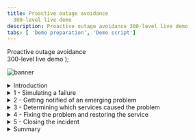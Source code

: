 ```yaml
---
title: Proactive outage avoidance
  300-level live demo
description: Proactive outage avoidance 300-level live demo
tabs: [ 'Demo preparation', 'Demo script']
---
```


  <span>
    Proactive outage avoidance <br/> 300-level live demo
  </span> );

![banner](./images/proactive-outage-avoidance-300-script-github-banner.jpg)

<span id="top"></span>

<details>

<summary>Introduction</summary>

<br/>

In this demo, I’ll show you how Cloud Pak for Watson AIOps helps SREs and IT Ops teams proactively identify, diagnose, and resolve incidents across mission-critical workloads.

<br/>

You’ll see how Watson AIOps:

<br/>

•	Intelligently correlates multiple disparate sources of information, such as logs, metrics, events, tickets, and topology  <br/>
•	Condenses and presents all of this information in actionable alerts instead of large quantities of unrelated alerts <br/>
•	Resolves problems within seconds to minutes of being notified using Watson AIOps’ automation capabilities <br/>

<br/>

We will be using an application called Quote of the Day, which is a content delivery app that serves up random quotations. This will serve as a proxy for any type of application. The application is built on a microservices architecture, and the services are running on Kubernetes.

<br/>

(Demo intro slides <a href="https://ibm.box.com/s/ynmx1w4llrykdw3qf5q19xpuq2gpxb8d" target="_blank" rel="noreferrer">here</a>)

<br/>

(Printer-ready PDF of demo script <a href="./300-Proactive-Outage-Avoidance-Demo-Script.pdf" target="_blank" rel="noreferrer">here</a>)

<br/>

**[Go to top](#top)**

</details>

<details>

<summary>1 - Simulating a failure</summary>

<br/>

| **1.1** | **Review the golden signals of the Quote of the Day (QotD) application** |
| :--- | :--- |
| **Narration** | Let's examine the current health of the Quote of the Day application. |
| **Action** &nbsp; 1.1.1 | Navigate to **Instana**, and click the **Applications** icon. <br/><br/> <img src="https://raw.githubusercontent.com/ibm-garage-tsa/platinum-demos/master/src/pages/300-watson-aiops-proactive-outage-avoidance/images/instana-homepage.png" width="800" /> |
| **Action** &nbsp; 1.1.2 | Click the **Quote of the Day** application. <br/><br/> <img src="https://raw.githubusercontent.com/ibm-garage-tsa/platinum-demos/master/src/pages/300-watson-aiops-proactive-outage-avoidance/images/qotd-applications.png" width="800" /> |
| **Action** &nbsp; 1.1.3 | Click the **Summary** tab (1). Set the time period to **Last 10 minutes** (2), and click **Live** (3). <br/><br/> <img src="https://raw.githubusercontent.com/ibm-garage-tsa/platinum-demos/master/src/pages/300-watson-aiops-proactive-outage-avoidance/images/1-instana-healthy-start-a.png" width="800" /> |
| **Action** &nbsp; 1.1.4 | Show the application is healthy by pointing out the erroneous call rate is 0 (1), the mean service latency is 90 ms (2), and the average latency of the Rating (**qotd-rating**) service is 108 ms (3). <br/><br/><InlineNotification><strong>NOTE</strong>: The numbers on your screen may vary slightly.</InlineNotification> <br/><br/> <img src="https://raw.githubusercontent.com/ibm-garage-tsa/platinum-demos/master/src/pages/300-watson-aiops-proactive-outage-avoidance/images/1-instana-healthy-start-b.png" width="800" /> |
| **Narration** | Let’s take a closer look at the qotd-rating service. |
| **Action** &nbsp; 1.1.5 | Click the **qotd-rating** service. <br/><br/> <img src="https://raw.githubusercontent.com/ibm-garage-tsa/platinum-demos/master/src/pages/300-watson-aiops-proactive-outage-avoidance/images/qotd-rating-service.png" width="800" /> |
| **Action** &nbsp; 1.1.6 | Examine the golden signals of the **qotd-rating** service. Ensure that the time window is set to **Last 10 mins** and that the refresh is set to **Live**. <br/><br/> <img src="https://raw.githubusercontent.com/ibm-garage-tsa/platinum-demos/master/src/pages/300-watson-aiops-proactive-outage-avoidance/images/qotd-rating.png" width="800" /> |
| **Narration** | The qotd-rating service is healthy. The erroneous call rate is 0, and the mean service latency is sub-second. <br/><br/> We are now ready to inject a few failures and observe how AIOps detects and helps quickly resolve incidents. |

<br/>

| **1.2** | **Navigate to the anomaly generator and inject failures** |
| :--- | :--- |
| **Narration** | To see how this all works, I’m going to generate a few real failures in our application. |
| **Action** &nbsp; 1.2.1 | Select the **Quote of the Day Anomaly Generator** tab. Click **Ratings service failures**. <br/><br/> <img src="https://raw.githubusercontent.com/ibm-garage-tsa/platinum-demos/master/src/pages/300-watson-aiops-proactive-outage-avoidance/images/anomaly-generator.png" width="600" /> |
| **Narration** | The anomaly generator web application is designed to simulate a variety of failures. |
| **Action** &nbsp; 1.2.2 | Click **Start**. <br/><br/> <img src="https://raw.githubusercontent.com/ibm-garage-tsa/platinum-demos/master/src/pages/300-watson-aiops-proactive-outage-avoidance/images/failures.png" width="600" /> |
| **Narration** | The green check marks indicate that the various failures are now underway. The various anomalies represent real-world performance issues that applications typically face, such as high CPU usage, memory leaks, or network congestion. <br/><br/> Now, let's examine the current state of the Quote of the Day application and understand the impact of the failures. Observe the increase in the number of calls, the error rate, latency, and CPU processing time. |
| **Action** &nbsp; 1.2.3 | Navigate back to the **Instana** tab. Click the **Summary** tab and point out the trends in the primary golden signals. <br/><br/> Point out the increases in both the erroneous call rate (1) and the mean service latency (2). Also, notice that in the Top Services chart, the **qotd-rating** service is now at the top of the list (3). <br/><br/> <img src="https://raw.githubusercontent.com/ibm-garage-tsa/platinum-demos/master/src/pages/300-watson-aiops-proactive-outage-avoidance/images/4-instana-unhealthy-B-.png" width="800" /> |
| **Narration** | Without Watson AIOps, we would get all sorts of alerts and notifications from multiple sources when a problem occurs. <br/><br/> As we’ll see in a moment, with Watson AIOps, all of this information gets correlated and presented in one place. Watson AIOps also includes recommendations for how to resolve the incident. We can take action directly from the notification and resolve the incident quickly. |

<br/>

**[Go to top](#top)**

</details>

<details>

<summary>2 - Getting notified of an emerging problem</summary>

<br/>

| **2.1** | **AIOps packages the notification along with relevant details as a story** |
| :--- | :--- |
| **Narration** | Notifications are now appearing in Slack. We’re using Slack in this demo, but Watson AIOps also integrates with Microsoft Teams. <br/><br/> Watson AIOps formats the notifications into a “story” using AI to correlate events, metrics, alerts, and logs. Each story brings together the various notifications for all the affected services by the same underlying issue. Imagine if each piece of data presented in the story was a separate notification – we’d quickly be inundated with alerts. <br/><br/> The story is like a home base for action when a problem arises. Instead of manually correlating things across multiple different tools, it’s all right here immediately when the notification is received. <br/><br/> In addition to providing a highly contextualized view of the incident, it enables us to jump to other tools to explore further details. This eliminates tool silos and helps us restore service faster. |
| **Action** &nbsp; 2.1.1 | Navigate to the tab running **Slack** and examine the incoming story. <br/><br/><InlineNotification><strong>NOTE</strong>: You may need to wait a few minutes for the Slack messages to appear.</InlineNotification> <br/><br/> <img src="https://raw.githubusercontent.com/ibm-garage-tsa/platinum-demos/master/src/pages/300-watson-aiops-proactive-outage-avoidance/images/story.png" width="600" /> |
| **Narration** | This story is telling us there’s an emerging problem with the Rating service, which is one of the microservices in our Quote of the Day application. <br/><br/> In the background, the AI and ML algorithms of Watson AIOps have done the work for us. It shows which services are affected and presents us with a curated view of relevant information: the events and alerts that are indicative of the symptoms of this problem, anomalies that Watson AIOps has found in the log files, and similar incidents that have occurred in the past. This way, we can see how they were successfully resolved. We’ll explore each of these components in more detail. |

<br/>

**[Go to top](#top)**

</details>

<details>

<summary>3 - Determining which services caused the problem</summary>

<br/>

| **3.1** | **Analyze the story** |
| :--- | :--- |
| **Narration** | Based on its intelligent correlation of logs, metrics, and traces, Watson AIOps derives probable causes of the failure. <br/><br/> As we can see in the ChatOps notification here, there is a high-priority issue emerging in the QotD application. <br/><br/> Watson AIOps presents a list of top three probable causes of this incident: a log anomaly in the qotd-rating service, an excessive CPU usage condition, and increasing service call response times. <br/><br/> As more information comes in, Watson AIOps correlates related events and updates the existing story in real time. <br/><br/> Let's dive deeper into the story to examine the supporting details. |
| **Action** &nbsp; 3.1.1 | Click **Show more**. <br/><br/> <img src="https://raw.githubusercontent.com/ibm-garage-tsa/platinum-demos/master/src/pages/300-watson-aiops-proactive-outage-avoidance/images/story-show-more.png" width="400" /> |
| **Narration** | Let’s unpack the details behind the developing story. We need to find out where the issue began, so we can prevent it from causing cascading failures across the components of the application. <br/><br/> Instead of having to hop between tools to look for alerts, we can see them right here from the notification. Watson AIOps has determined that these events are related, and it provides an explanation for how it determined the relationships. We can see that there are two groups of events based on related resources and the timing of the events. |
| **Action** &nbsp; 3.1.2 | Click **View alerts** to examine the details behind these alerts. <br/><br/> <img src="https://raw.githubusercontent.com/ibm-garage-tsa/platinum-demos/master/src/pages/300-watson-aiops-proactive-outage-avoidance/images/view-alerts.png" width="400" /> |
| **Narration** | We can inspect the grouped events right here without searching for them in another tool. <br/><br/> It looks like the memory and CPU on the Rating service increased significantly. This is causing a significant slowdown in the response times on both the Rating and Web services. <br/><br/> Based on this information, it seems that the Rating service is the source of the issue. Let’s get a bit more detail – this time from the log files. <br/><br/> Instead of needing to go to Kibana and manually sort through the hundreds or thousands of log entries that come in every minute, Watson AIOps has found several anomalies in the log files and presented them here. <br/><br/> During normal operations, Watson AIOps continually trains on the log files of the application and monitors for deviations from that baseline. We can see that the anomalies are occurring on the Rating service, which fits with what we saw in the alerts. |
| **Action** &nbsp; 3.1.3 | In the **View alerts** pop-up window, select **Log anomalies** (1) and then **Show more** (2). <br/><br/> <img src="https://raw.githubusercontent.com/ibm-garage-tsa/platinum-demos/master/src/pages/300-watson-aiops-proactive-outage-avoidance/images/view-alerts-popup.png" width="400" /> |
| **Narration** | Watson AIOps gives us additional context on the anomaly. In this case, the ‘error_log’ anomaly is telling us that Watson AIOps has never seen this type of log entry before (hence the 'unknown') and that the log message indicates there is some type of error. Watson AIOps is not only looking at the statistical frequency of the type of log, but it is also using Natural Language Processing (NLP) to analyze the content of the log message to give additional context (in this case that there’s likely an error). <br/><br/> Watson AIOps also explains why the anomaly was flagged. It expected to see zero of this type of log, but it actually saw four. <br/><br/> Now we know that there is an unfamiliar log coming from the Rating service, and it’s indicating an error. <br/><br/> This further reinforces what we saw with the alerts - it looks like the Rating service is likely the root cause of this problem. |
| **Action** &nbsp; 3.1.4 | Click **Preview Logs** of **Pattern 1**. <br/><br/> <InlineNotification><strong>NOTE</strong>: Pattern 1 displays '<strong>error_log</strong>.'</InlineNotification> <br/><br/> <img src="https://raw.githubusercontent.com/ibm-garage-tsa/platinum-demos/master/src/pages/300-watson-aiops-proactive-outage-avoidance/images/error-log.png" width="400" /> |
| **Action** &nbsp; 3.1.5 | Click **Back** in the **Log Preview** window. <br/><br/> <img src="https://raw.githubusercontent.com/ibm-garage-tsa/platinum-demos/master/src/pages/300-watson-aiops-proactive-outage-avoidance/images/log_preview.png" width="400" /> |
| **Action** &nbsp; 3.1.6 | In the **View alerts** pop-up window, select **Alerts** from the drop-down menu options. <br/><br/> <img src="https://raw.githubusercontent.com/ibm-garage-tsa/platinum-demos/master/src/pages/300-watson-aiops-proactive-outage-avoidance/images/alerts.png" width="400" /> |
| **Action** &nbsp; 3.1.7 | Click **Show more**. <br/><br/> <img src="https://raw.githubusercontent.com/ibm-garage-tsa/platinum-demos/master/src/pages/300-watson-aiops-proactive-outage-avoidance/images/show-more.png" width="400" /> |
| **Narration** | Watson AIOps has detected that the qotd-rating service is consuming an excessive amount of CPU and memory resources. <br/><br/> Under the covers, Watson AIOps is comparing the CPU and memory utilization to the known and learned behaviors of the application. Since it is seemingly straying from the expected behavior, Watson AIOps is flagging the anomaly and correlating it to the current story. |
| **Action** &nbsp; 3.1.8 | Click **Close** to exit the **View alerts** pop-up window. <br/><br/> <img src="https://raw.githubusercontent.com/ibm-garage-tsa/platinum-demos/master/src/pages/300-watson-aiops-proactive-outage-avoidance/images/close.png" width="400" /> |
| **Narration** | We have reviewed the log and metric anomalies that have been correlated as part of this story by Watson AIOps. <br/><br/> Now that we have a high-level understanding of the emerging incident and the probable causes, we need to focus on resolving the issue as quickly as possible. |
| **Action** &nbsp; 3.1.9 | Click the **Log Anomaly found 11 logs containing errors for component: qotd-rating** story title to navigate to the Watson AIOps console. <br/><br/> <img src="https://raw.githubusercontent.com/ibm-garage-tsa/platinum-demos/master/src/pages/300-watson-aiops-proactive-outage-avoidance/images/story-title.png" width="400" /> |

<br/>

**[Go to top](#top)**

</details>

<details>

<summary>4 - Fixing the problem and restoring the service</summary>

<br/>

| **4.1** | **Take ownership of the incident** |
| :--- | :--- |
| **Narration** | The Watson AIOps console enables us to get to the details underlying the story. It allows us to examine the specific alerts and understand the topological relationships between the impacted application components. It also helps accelerate incident resolution by recommending specific runbooks that could potentially resolve the current incident. <br/><br/> Before we progress with the incident resolution process, it is important to take ownership of the story. This ensures accountability and enables the collaboration and communication necessary to accelerate the resolution of the incident. |
| **Action** &nbsp; 4.1.1 | To take ownership of the incident, click **Assign**. <br/><br/> <img src="https://raw.githubusercontent.com/ibm-garage-tsa/platinum-demos/master/src/pages/300-watson-aiops-proactive-outage-avoidance/images/ownership.png" width="600" /> |
| **Action** &nbsp; 4.1.2 | Set the **User group** to **All users** (1), and set the **Owner** to your CoC ID (2). Click **Save** (3). <br/><br/> <img src="https://raw.githubusercontent.com/ibm-garage-tsa/platinum-demos/master/src/pages/300-watson-aiops-proactive-outage-avoidance/images/manage-assignees.png" width="400" />
| **Action** &nbsp; 4.1.3 | Validate that you are now the owner of the incident. |
| **Narration** | Let’s proceed to fix the problem and restore the service. <br/><br/> Now that we have a high-level understanding of the incident, let’s take a quick look at the topology of the application to understand which components are impacted and their relationships with other services in the application. The component dependencies will help us better understand and assess the potential impact of cascading failures. |
| **Action** &nbsp; 4.1.4 | In the **Alerts** tab, select the first alert in the list that confirms a critical alert in the **qotd-rating** service. <br/><br/> <img src="https://raw.githubusercontent.com/ibm-garage-tsa/platinum-demos/master/src/pages/300-watson-aiops-proactive-outage-avoidance/images/first-alert.png" width="600" /> |
| **Action** &nbsp; 4.1.5 | Expand **Topology** by clicking the **down** arrow (1). Click **More information** to get an expanded view of the topological relationships and dependencies of the qotd-rating service. <br/><br/> <img src="https://raw.githubusercontent.com/ibm-garage-tsa/platinum-demos/master/src/pages/300-watson-aiops-proactive-outage-avoidance/images/topology.png" width="400" /> |
| **Narration** | Resources are related to each other, and these relationships are represented in the graph as a typed arc. |
| **Action** &nbsp; 4.1.6 | Click the **Hierarchy** icon (1), located on the right side, to change the topology orientation to an **Inverted tree** (2). <br/><br/> <img src="https://raw.githubusercontent.com/ibm-garage-tsa/platinum-demos/master/src/pages/300-watson-aiops-proactive-outage-avoidance/images/32-.png" width="300" /> |
| **Narration** | These discovered topological relationships are used when grouping alerts. If two resources are directly or closely related and they are exhibiting an alert, they get grouped together in the same story. <br/><br/> The qotd-rating service is implemented with two pods. Therefore, there are two separate resources for pods, containers, processes and Node.js runtimes. |
| **Action** &nbsp; 4.1.7 | Navigate back to the **Overview** tab to execute the recommended runbook. In the **Recommended runbooks** section, click **Run** from the pop-up menu. <br/><br/> <img src="https://raw.githubusercontent.com/ibm-garage-tsa/platinum-demos/master/src/pages/300-watson-aiops-proactive-outage-avoidance/images/recommended-runbooks.png" width="600" /> |
| **Action** &nbsp; 4.1.8 | Click **Start runbook**. <br/><br/> <img src="https://raw.githubusercontent.com/ibm-garage-tsa/platinum-demos/master/src/pages/300-watson-aiops-proactive-outage-avoidance/images/23-start-runbook-.png" width="800" /> |
| **Action** &nbsp; 4.1.9 | Click **Run** to start the execution of the runbook. <br/><br/> <InlineNotification><strong>NOTE</strong>: Do <strong>NOT</strong> click <strong>Complete</strong> yet. That will take place later.</InlineNotification> <br/><br/> <img src="https://raw.githubusercontent.com/ibm-garage-tsa/platinum-demos/master/src/pages/300-watson-aiops-proactive-outage-avoidance/images/run-runbook.png" width="800" /> |
| **Narration** | Before we mark the runbook as complete, let's confirm that the erroneous call rate is decreasing and that the service latency is improving. |
| **Action** &nbsp; 4.1.10 | Navigate to the **Instana** tab. Validate that there are improvements in the erroneous call rate and latency. <br/><br/> <img src="https://raw.githubusercontent.com/ibm-garage-tsa/platinum-demos/master/src/pages/300-watson-aiops-proactive-outage-avoidance/images/metric-improvements.png" width="800" /> |
| **Narration** | Over time, the golden signals of the qotd-rating service will indicate a 100% success rate and a sub-second service latency. |
| **Action** &nbsp; 4.1.11 | Click **Complete** to mark the successful execution of the runbook. <br/><br/> <img src="https://raw.githubusercontent.com/ibm-garage-tsa/platinum-demos/master/src/pages/300-watson-aiops-proactive-outage-avoidance/images/complete.png" width="800" /> |
| **Narration** | We can rate the runbook to document the fact that it was successful. This will be helpful for the next person who uses the runbook, as well as for providing feedback to the author of the runbook. <br/><br/> This enables a collaborative approach to organically improve incident resolution over time. |
| **Action** &nbsp; 4.1.12 | Provide feedback and rate the runbook (1). Then, click **Runbook worked** (2). <br/><br/> <img src="https://raw.githubusercontent.com/ibm-garage-tsa/platinum-demos/master/src/pages/300-watson-aiops-proactive-outage-avoidance/images/feedback.png" width="800" /> |

<br/>

**[Go to top](#top)**

</details>

<details>

<summary>5 - Closing the incident</summary>

<br/>

| **5.1** | **Mark the story as resolved** |
| :--- | :--- |
| **Narration** | Now that the incident is resolved and the service is restored, let’s update the status of the incident. |
| **Action** &nbsp; 5.1.1 | Expand **Change story settings** (1) and click **Change status** (2). Mark the status of the incident as **Resolved** (3). <br/><br/> <img src="https://raw.githubusercontent.com/ibm-garage-tsa/platinum-demos/master/src/pages/300-watson-aiops-proactive-outage-avoidance/images/story-settings.png" width="300" /> |
| **Narration** | Watson AIOps will mark the incident as resolved and then change the status to 'Closed' automatically. <br/><br/> After Watson AIOps has marked the incident as 'Closed,' let's navigate to Slack to communicate the successful resolution of this incident to the broader team. |
| **Action** &nbsp; 5.1.2 | Navigate to **Slack**. |
| **Narration** | Watson AIOps adds a reply to the relevant Slack thread, indicating the formal closure of the story. |
| **Action** &nbsp; 5.1.3 | Optionally add any relevant comments to communicate with the broader team regarding this incident (1). Then, click the green **Send** icon. <br/><br/> <img src="https://raw.githubusercontent.com/ibm-garage-tsa/platinum-demos/master/src/pages/300-watson-aiops-proactive-outage-avoidance/images/comments.png" width="300" /> |

<br/>

**[Go to top](#top)**

</details>

<details>

<summary>Summary</summary>

<br/>

In this demo, we have demonstrated how Watson AIOps enables you to avoid business-impacting outages by applying AI to data gathered from your existing disparate tools. It helps you quickly determine the probable causes of a failure and proactively alleviate outages, therefore minimizing the business impact of these IT issues on revenue or client experiences. <br/><br/> The anomaly detection capabilities alert you early to potential issues, enabling the SREs to quickly take remedial actions. The intelligent event analytics examine logs, metrics, tickets, and topology and provide a useful correlation that would otherwise be very challenging. Lastly, the AI-driven remediation accelerates problem resolution and significantly reduces the mean time to repair.

<br/>

Thank you for attending today’s presentation.

<br/>

**[Go to top](#top)**

</details>
